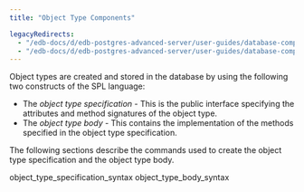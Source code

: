 ```yaml
---
title: "Object Type Components"

legacyRedirects:
  - "/edb-docs/d/edb-postgres-advanced-server/user-guides/database-compatibility-stored-procedural-language-guide/13/object_type_components.html"
  - "/edb-docs/d/edb-postgres-advanced-server/user-guides/database-compatibility-stored-procedural-language-guide/latest/object_type_components.html"
---
```


<div id="object_type_components" class="registered_link"></div>

Object types are created and stored in the database by using the following two constructs of the SPL language:

-   The *object type specification* - This is the public interface specifying the attributes and method signatures of the object type.
-   The *object type body* - This contains the implementation of the methods specified in the object type specification.

The following sections describe the commands used to create the object type specification and the object type body.

<div class="toctree" maxdepth="3">

object_type_specification_syntax object_type_body_syntax

</div>
